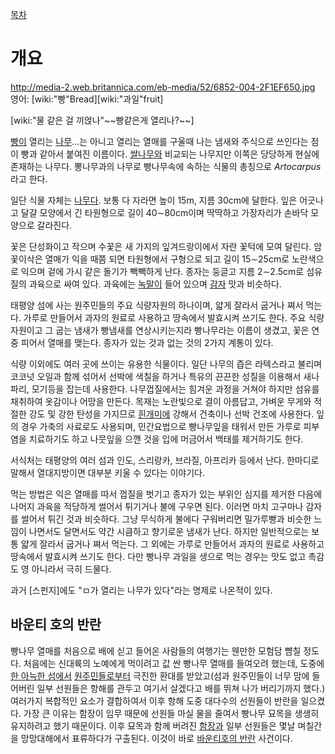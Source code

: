 [[목차]]
= 개요 =
http://media-2.web.britannica.com/eb-media/52/6852-004-2F1EF650.jpg
영어: [wiki:"빵"Bread][wiki:"과일"fruit]

[wiki:"물 같은 걸 끼얹나"~~빵같은게 열리나?~~]

[[빵]]이 열리는 [[나무]]...는 아니고 열리는 열매를 구울때 나는 냄새와 주식으로 쓰인다는 점이 빵과 같아서 붙여진 이름이다. [[쌀나무]]와 비교되는 나무지만 이쪽은 당당하게 현실에 존재하는 나무다. 뽕나무과의 나무로 빵나무속에 속하는 식물의 총칭으로 ''Artocarpus''라고 한다.

일단 식물 자체는 [[나무]]다. 보통 다 자라면 높이 15m, 지름 30cm에 달한다. 잎은 어긋나고 달걀 모양에서 긴 타원형으로 길이 40∼80cm이며 딱딱하고 가장자리가 손바닥 모양으로 갈라진다. 

꽃은 단성화이고 작으며 수꽃은 새 가지의 잎겨드랑이에서 자란 꽃턱에 모여 달린다. 암꽃이삭은 열매가 익을 때쯤 되면 타원형에서 구형으로 되고 길이 15∼25cm로 노란색으로 익으며 겉에 가시 같은 돌기가 빽빽하게 난다. 종자는 둥글고 지름 2∼2.5cm로 섬유질의 과육으로 싸여 있다. 과육에는 [[녹말]]이 들어 있으며 [[감자]] 맛과 비슷하다. 

태평양 섬에 사는 원주민들의 주요 식량자원의 하나이며, 얇게 잘라서 굽거나 쪄서 먹는다. 가루로 만들어서 과자의 원료로 사용하고 땅속에서 발효시켜 쓰기도 한다. 주요 식량자원이고 그 굽는 냄새가 빵냄새를 연상시키는지라 빵나무라는 이름이 생겼고, 꽃은 연중 피어서 열매를 맺는다. 종자가 있는 것과 없는 것의 2가지 계통이 있다.

식량 이외에도 여러 곳에 쓰이는 유용한 식물이다. 일단 나무의 즙은 라텍스라고 불리며 코코넛 오일과 함께 섞어서 선박에 색칠을 하거나 특유의 끈끈한 성질을 이용해서 새나 파리, 모기등을 잡는데 사용한다. 나무껍질에서는 힘겨운 과정을 거쳐야 하지만 섬유를 채취하여 옷감이나 어망을 만든다. 목재는 노란빛으로 결이 아름답고, 가벼운 무게와 적절한 강도 및 강한 탄성을 가지므로 [[흰개미]]에 강해서 건축이나 선박 건조에 사용한다. 잎의 경우 가축의 사료로도 사용되며, 민간요법으로 빵나무잎을 태워서 만든 가루로 피부염을 치료하기도 하고 나뭇잎을 으깬 것을 입에 머금어서 백태를 제거하기도 한다.

서식처는 태평양의 여러 섬과 인도, 스리랑카, 브라질, 아프리카 등에서 난다. 한마디로 말해서 열대지방이면 대부분 키울 수 있다는 이야기다.

먹는 방법은 익은 열매를 따서 껍질을 벗기고 종자가 있는 부위인 심지를 제거한 다음에 나머지 과육을 적당하게 썰어서 튀기거나 불에 구우면 된다. 이러면 마치 고구마나 감자를 썰어서 튀긴 것과 비슷하다. 그냥 무식하게 불에다 구워버리면 밀가루빵과 비슷한 느낌이 나면서도 달면서도 약간 시큼하고 향기로운 냄새가 난다. 하지만 일반적으로는 보통 얇게 잘라서 굽거나 쪄서 먹는다. 그 외에는 가루로 만들어서 과자의 원료로 사용하고 땅속에서 발효시켜 쓰기도 한다. 다만 빵나무 과일을 생으로 먹는 경우는 맛도 없고 촉감도 영 아니라서 극히 드물다.

과거 [스펀지]에도 "ㅁ가 열리는 나무가 있다"라는 명제로 나온적이 있다.
== 바운티 호의 반란 ==
빵나무 열매를 처음으로 배에 싣고 들어온 사람들의 여행기는 웬만한 모험담 뺨칠 정도다. 처음에는 신대륙의 노예에게 먹이려고 값 싼 빵나무 열매를 들여오려 했는데, 도중에 [[타히티|한 아늑한 섬]]에서 [[원주민]]들로부터 극진한 환대를 받았고(섬과 원주민들이 너무 맘에 들어버린 일부 선원들은 항해를 관두고 여기서 살겠다고 배를 뛰쳐 나가 버리기까지 했다.) 여러가지 복합적인 요소가 결합하여서 이후 항해 도중 대다수의 선원들이 반란을 일으켰다. 가장 큰 이유는 함장이 임무 때문에 선원들 마실 물을 줄여서 빵나무 묘목을 생생히 유지하려고 했기 때문이다. 이후 묘목과 함께 버려진 [[함장]]과 일부 선원들은 몇날 며칠간을 망망대해에서 표류하다가 구출된다. 이것이 바로 [[바운티호의 반란]] 사건이다.
